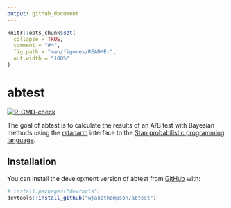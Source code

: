 ```yaml
---
output: github_document
---
```


<!-- README.md is generated from README.Rmd. Please edit that file -->

```r
knitr::opts_chunk$set(
  collapse = TRUE,
  comment = "#>",
  fig.path = "man/figures/README-",
  out.width = "100%"
)
```

# abtest

<!-- badges: start -->
[![R-CMD-check](https://github.com/wjakethompson/abtest/actions/workflows/R-CMD-check.yaml/badge.svg)](https://github.com/wjakethompson/abtest/actions/workflows/R-CMD-check.yaml)
<!-- badges: end -->

The goal of abtest is to calculate the results of an A/B test with Bayesian methods using the [rstanarm](https://mc-stan.org/rstanarm) interface to the [Stan probabilistic programming language](https://mc-stan.org).

## Installation

You can install the development version of abtest from [GitHub](https://github.com/) with:

``` r
# install.packages("devtools")
devtools::install_github("wjakethompson/abtest")
```
